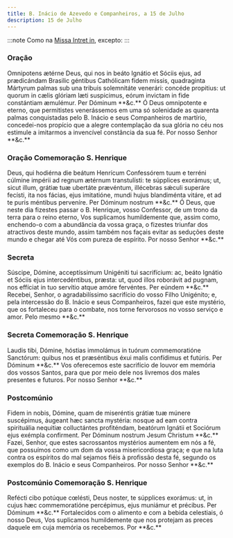 ```yaml
---
title: B. Inácio de Azevedo e Companheiros, a 15 de Julho
description: 15 de Julho
---
```


:::note
Como na [Missa Intret in](/missal/comum/6muitosmartires1), excepto:
:::

### Oração

<div class="grid grid-cols-2 gap-5">
  <span class="text-justify">
    Omnipotens ætérne Deus, qui nos in beáto Ignátio et Sóciis ejus, ad
    prædicándam Brasilic géntibus Cathólicam fidem missis, quadraginta Mártyrum
    palmas sub una tribuis solemnitáte venerári: concéde propitius: ut quorum in
    cælis glóriam læti suspicimus, eórum invictam in fide constántiam æmulémur.
    Per Dóminum **&c.**
  </span>
  <span class="text-justify">
    Ó Deus omnipotente e eterno, que permitistes venerássemos em uma só
    solenidade as quarenta palmas conquistadas pelo B. Inácio e seus
    Companheiros de martírio, concedei-nos propício que a alegre contemplação da
    sua glória no céu nos estimule a imitarmos a invencível constância da sua
    fé. Por nosso Senhor **&c.**
  </span>
</div>

### Oração Comemoração S. Henrique

<div class="grid grid-cols-2 gap-5">
  <span class="text-justify">
    Deus, qui hodiérna die beátum Henrícum Confessórem tuum e terréni cúlmine
    impérii ad regnum ætérnum transtulísti: te súpplices exorámus; ut, sicut
    illum, grátiæ tuæ ubertáte prævéntum, illécebras sǽculi superáre fecísti,
    ita nos fácias, ejus imitatióne, mundi hujus blandiménta vitáre, et ad te
    puris méntibus perveníre. Per Dóminum nostrum **&c.**
  </span>
  <span class="text-justify">
    Ó Deus, que neste dia fizestes passar o B. Henrique, vosso Confessor, de um
    trono da terra para o reino eterno, Vos suplicamos humildemente que, assim
    como, enchendo-o com a abundância da vossa graça, o fizestes triunfar dos
    atractivos deste mundo, assim também nos façais evitar as seduções deste
    mundo e chegar até Vós com pureza de espírito. Por nosso Senhor **&c.**
  </span>
</div>

### Secreta

<div class="grid grid-cols-2 gap-5">
  <span class="text-justify">
    Súscipe, Dómine, acceptíssimum Unigéniti tui sacrifícium: ac, beáto Ignátio
    et Sóciis ejus intercedéntibus, præsta: ut, quod illos roborávit ad pugnam,
    nos effíciat in tuo servítio atque amóre fervéntes. Per eúndem **&c.**
  </span>
  <span class="text-justify">
    Recebei, Senhor, o agradabilíssimo sacrifício do vosso Filho Unigénito; e,
    pela intercessão do B. Inácio e seus Companheiros, fazei que este mystério,
    que os fortaleceu para o combate, nos torne fervorosos no vosso serviço e
    amor. Pelo mesmo **&c.**
  </span>
</div>

### Secreta Comemoração S. Henrique

<div class="grid grid-cols-2 gap-5">
  <span class="text-justify">
    Laudis tibi, Dómine, hóstias immolámus in tuórum commemoratióne Sanctórum:
    quibus nos et præséntibus éxui malis confídimus et futúris. Per Dóminum
    **&c.**
  </span>
  <span class="text-justify">
    Vos oferecemos este sacrifício de louvor em memória dos vossos Santos, para
    que por meio dele nos livremos dos males presentes e futuros. Por nosso
    Senhor **&c.**
  </span>
</div>

### Postcomúnio

<div class="grid grid-cols-2 gap-5">
  <span class="text-justify">
    Fidem in nobis, Dómine, quam de miseréntis grátiæ tuæ múnere suscépimus,
    áugeant hæc sancta mystéria: nosque ad eam contra spirituália nequitiæ
    colluctántes profiténdam, beatórum Ignátii et Sociórum ejus exémpla
    confirment. Per Dóminum nostrum Jesum Christum **&c.**
  </span>
  <span class="text-justify">
    Fazei, Senhor, que estes sacrossantos mystérios aumentem em nós a fé, que
    possuímos como um dom da vossa misericordiosa graça; e que na luta contra os
    espíritos do mal sejamos fiéis à profissão desta fé, segundo os exemplos do
    B. Inácio e seus Companheiros. Por nosso Senhor **&c.**
  </span>
</div>

### Postcomúnio Comemoração S. Henrique

<div class="grid grid-cols-2 gap-5">
  <span class="text-justify">
    Refécti cibo potúque cœlésti, Deus noster, te súpplices exorámus: ut, in
    cujus hæc commemoratióne percépimus, ejus muniámur et précibus. Per Dóminum
    **&c.**
  </span>
  <span class="text-justify">
    Fortalecidos com o alimento e com a bebida celestiais, ó nosso Deus, Vos
    suplicamos humildemente que nos protejam as preces daquele em cuja memória
    os recebemos. Por **&c.**
  </span>
</div>
